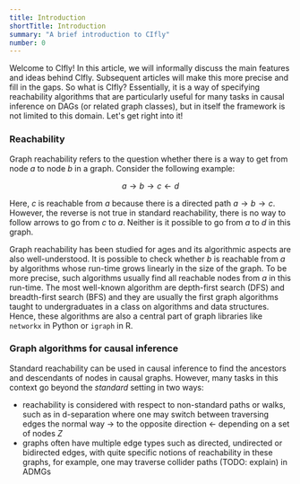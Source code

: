 ```yaml
---
title: Introduction
shortTitle: Introduction
summary: "A brief introduction to CIfly"
number: 0
---
```


Welcome to CIfly! In this article, we will informally discuss the main features and ideas behind CIfly. Subsequent articles will make this more precise and fill in the gaps. So what is CIfly? Essentially, it is a way of specifying reachability algorithms that are particularly useful for many tasks in causal inference on DAGs (or related graph classes), but in itself the framework is not limited to this domain. Let's get right into it!

### Reachability

Graph reachability refers to the question whether there is a way to get from node $a$ to node $b$ in a graph. Consider the following example:

$$a \rightarrow b \rightarrow c \leftarrow d$$

Here, $c$ is reachable from $a$ because there is a directed path $a \rightarrow b \rightarrow c$. However, the reverse is not true in standard reachability, there is no way to follow arrows to go from $c$ to $a$. Neither is it possible to go from $a$ to $d$ in this graph.

Graph reachability has been studied for ages and its algorithmic aspects are also well-understood. It is possible to check whether $b$ is reachable from $a$ by algorithms whose run-time grows linearly in the size of the graph. To be more precise, such algorithms usually find all reachable nodes from $a$ in this run-time. The most well-known algorithm are depth-first search (DFS) and breadth-first search (BFS) and they are usually the first graph algorithms taught to undergraduates in a class on algorithms and data structures. Hence, these algorithms are also a central part of graph libraries like ```networkx``` in Python or ```igraph``` in R. 

### Graph algorithms for causal inference

Standard reachability can be used in causal inference to find the ancestors and descendants of nodes in causal graphs. However, many tasks in this context go beyond the *standard* setting in two ways:

- reachability is considered with respect to non-standard paths or walks, such as in d-separation where one may switch between traversing edges the normal way $\rightarrow$ to the opposite direction $\leftarrow$ depending on a set of nodes $Z$
- graphs often have multiple edge types such as directed, undirected or bidirected edges, with quite specific notions of reachability in these graphs, for example, one may traverse collider paths (TODO: explain) in ADMGs


